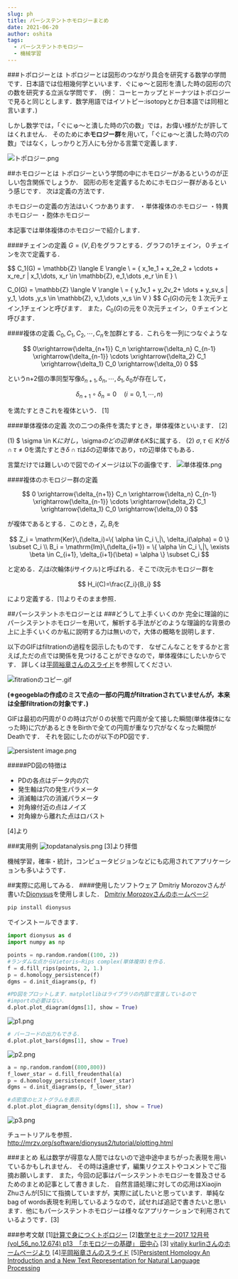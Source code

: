```yaml
---
slug: ph
title: パーシステントホモロジーまとめ
date: 2021-06-20
author: oshita
tags:
  - パーシステントホモロジー
  - 機械学習
---
```

###トポロジーとは
トポロジーとは図形のつながり具合を研究する数学の学問です．日本語では位相幾何学といいます．ぐにゅ〜と図形を潰した時の図形の穴の数を研究する立派な学問です．
(例： コーヒーカップとドーナツはトポロジーで見ると同じとします．数学用語ではイソトピー:isotopyとか日本語では同相と言います．)

しかし数学では，「ぐにゅ〜と潰した時の穴の数」では，お偉い様がたが許してはくれません．
そのために**ホモロジー群**を用いて，「ぐにゅ〜と潰した時の穴の数」ではなく，しっかりと万人にも分かる言葉で定義します．

![トポロジー.png](https://qiita-image-store.s3.amazonaws.com/0/33329/2903a72c-f919-b35c-8724-c014458ac15b.png)

##ホモロジーとは
トポロジーという学問の中にホモロジーがあるというのが正しい包含関係でしょうか．
図形の形を定義するためにホモロジー群があるという感じです．
次は定義の方法です．

ホモロジーの定義の方法はいくつかあります．
・単体複体のホモロジー
・特異ホモロジー
・胞体ホモロジー

本記事では単体複体のホモロジーで紹介します．

####チェインの定義
$G=(V,E)$をグラフとする．グラフの1チェイン，０チェインを次で定義する．

$$
C_1(G) = \mathbb{Z} \langle E \rangle \\
= \{ x_1e_1 + x_2e_2 + \cdots + x_re_r | x_1,\dots, x_r \in \mathbb{Z}, e_1,\dots ,e_r \in E \} \\

C_0(G) = \mathbb{Z} \langle V \rangle \\
= \{ y_1v_1 + y_2v_2+ \dots + y_sv_s | y_1, \dots ,y_s \in \mathbb{Z}, v_1,\dots ,v_s \in V \}
$$
$C_1(G)$の元を１次元チェイン,1チェインと呼びます．
また，$C_0(G)$の元を０次元チェイン，０チェインと呼びます．

####複体の定義
$C_0,C_1,C_2,\cdots,C_n$を加群とする．これらを一列につなぐような

$$
0\xrightarrow{\delta_{n+1}} C_n \xrightarrow{\delta_n} C_{n-1} 
 \xrightarrow{\delta_{n-1}} \cdots \xrightarrow{\delta_2} C_1 \xrightarrow{\delta_1} C_0 \xrightarrow{\delta_0} 0
$$

というn+2個の準同型写像$\delta_{n+1},\delta_n,\cdots, \delta_1 ,\delta_0$が存在して，

$$
\delta_{n+1} \circ \delta_{n} =0 \quad (i=0,1,\cdots,n)
$$

を満たすときこれを複体という． [1]

####単体複体の定義
次の二つの条件を満たすとき，単体複体といいます． [2]

(1) $ \sigma \in K$に対し，$\sigma$のどの辺単体も$K$に属する．
(2) $\sigma, \tau \in K$が$\delta \cap \tau \neq 0$を満たすとき$\delta \cap \tau$は$\delta$の辺単体であり，$\tau$の辺単体でもある．

言葉だけでは難しいので図でのイメージは以下の画像です．
![単体複体.png](https://qiita-image-store.s3.amazonaws.com/0/33329/b383de17-dde4-e03d-ccf9-de80b6ecd5c2.png)


####複体のホモロジー群の定義

$$
0 \xrightarrow{\delta_{n+1}} C_n \xrightarrow{\delta_n} C_{n-1} 
 \xrightarrow{\delta_{n-1}} \cdots \xrightarrow{\delta_2} C_1 \xrightarrow{\delta_1} C_0 \xrightarrow{\delta_0} 0
$$

が複体であるとする．このとき，$Z_i,B_i$を

$$
Z_i = \mathrm{Ker}\,(\delta_i)=\{ \alpha \in C_i \,|\, \delta_i(\alpha) = 0 \} \subset C_i \\
B_i = \mathrm{Im}\,(\delta_{i+1}) = \{ \alpha \in C_i \,|\, \exists \beta \in C_{i+1}, \delta_{i+1}(\beta) = \alpha \} \subset C_i
$$

と定める．$Z_i$は$i$次輪体($i$サイクル)と呼ばれる．そこで$i$次元ホモロジー群を

$$
H_i(C)=\frac{Z_i}{B_i}
$$

により定義する．[1]よりそのまま参照．

##パーシステントホモロジーとは
###どうして上手くいくのか
完全に理論的にパーシステントホモロジーを用いて，解析する手法がどのような理論的な背景の上に上手くいくのか私に説明する力は無いので，大体の概略を説明します．

以下のGIFはfiltrationの過程を図示したものです．
なぜこんなことをするかと言えば,ただの点では関係を見つけることができなので，単体複体にしたいからです．
詳しくは[平岡裕章さんのスライド](http://ibisml.org/archive/ibis2016/Hiraoka_IBIS2016.pdf)を参照してください.

![fitrationのコピー.gif](https://qiita-image-store.s3.amazonaws.com/0/33329/2f8f82f2-61f3-29ab-26ae-c738a1128b65.gif)


**(※geogeblaの作成のミスで点の一部の円周がfiltrationされていませんが，本来は全部filtrationの対象です．)**

GIFは最初の円周が０の時は穴が０の状態で円周が全て接した瞬間(単体複体になった時)に穴があるときをBirthで全ての円周が重なり穴がなくなった瞬間がDeathです．
それを図にしたのが以下のPD図です．

![persistent image.png](https://qiita-image-store.s3.amazonaws.com/0/33329/4d32a6d9-84f5-d2aa-e5ed-8f19ebb25eac.png)

#####PD図の特徴は
- PDの各点はデータ内の穴
- 発生軸は穴の発生パラメータ
- 消滅軸は穴の消滅パラメータ
- 対角線付近の点はノイズ
- 対角線から離れた点はロバスト 

[4]より

###実用例
![topdatanalysis.png](https://qiita-image-store.s3.amazonaws.com/0/33329/9b9ec478-461d-7455-88e1-ee49924c9fd3.png)
[3]より拝借

機械学習，確率・統計，コンピュータビジョンなどにも応用されてアプリケーションも多いようです．

##実際に応用してみる．
####使用したソフトウェア
Dmitriy Morozovさんが書いた[Dionysus](https://github.com/mrzv/dionysus)を使用しました．
[Dmitriy Morozovさんのホームページ](http://mrzv.org/)

```zsh
pip install dionysus
```
でインストールできます．

```persistent_homology.py
import dionysus as d
import numpy as np

points = np.random.random((100, 2))
#ランダムな点からVietoris–Rips complex(単体複体)を作る．
f = d.fill_rips(points, 2, 1.)
p = d.homology_persistence(f)
dgms = d.init_diagrams(p, f)

#PD図をプロットします．matplotlibはライブラリの内部で宣言しているので
#importの必要はない．
d.plot.plot_diagram(dgms[1], show = True)
```

![p1.png](https://qiita-image-store.s3.amazonaws.com/0/33329/8c33d6cf-be2d-44fe-f6d8-9db64fe173f7.png)

```persistent_homology2.py
# バーコードの出力もできる．
d.plot.plot_bars(dgms[1], show = True)
```
![p2.png](https://qiita-image-store.s3.amazonaws.com/0/33329/30c73773-3514-c2cb-c9f3-1062f4d9a4c6.png)

```persistent_homology2.py
a = np.random.random((800,800))
f_lower_star = d.fill_freudenthal(a)
p = d.homology_persistence(f_lower_star)
dgms = d.init_diagrams(p, f_lower_star)

#点密度のヒストグラムを表示．
d.plot.plot_diagram_density(dgms[1], show = True)
```
![p3.png](https://qiita-image-store.s3.amazonaws.com/0/33329/479df9c1-a7cf-7fe7-4bcf-70968b9f374a.png)

チュートリアルを参照．
http://mrzv.org/software/dionysus2/tutorial/plotting.html

###まとめ
私は数学が得意な人間ではないので途中途中まちがった表現を用いているかもしれません．
その時は遠慮せず，編集リクエストやコメントでご指摘お願いします．
また，今回の記事はパーシステントホモロジーを普及させるためのまとめ記事として書きました．
自然言語処理に対しての応用はXiaojin Zhuさんが[5]にて指摘していますが，実際に試したいと思っています．単純なbag of words表現を利用しているようなので，試せれば追記で書きたいと思います．他にもパーシステントホモロジーは様々なアプリケーションで利用されているようです．[3]

###参考文献
[1][計算で身につくトポロジー](http://amzn.to/2jB3lJQ)
[2][数学セミナー2017 12月号 (vol_56_no.12.674) p13　「ホモロジーの基礎」 田中心](http://amzn.to/2l3FAdN)
[3] [vitaliy kurlinさんのホームページより](http://kurlin.org/)
[4][平岡裕章さんのスライド](http://ibisml.org/archive/ibis2016/Hiraoka_IBIS2016.pdf)
[5][Persistent Homology
An Introduction and a New Text Representation
for Natural Language Processing](http://pages.cs.wisc.edu/~jerryzhu/pub/ijcai13slides.pdf)


